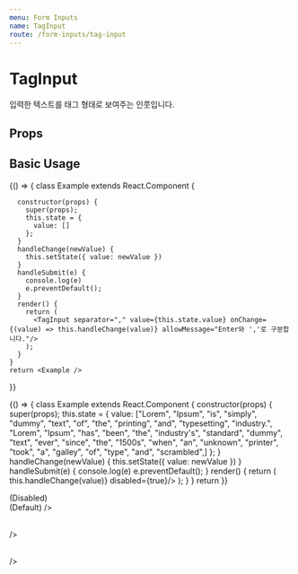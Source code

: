 ```yaml
---
menu: Form Inputs
name: TagInput
route: /form-inputs/tag-input
---
```



# TagInput

입력한 텍스트를 태그 형태로 보여주는 인풋입니다.

## Props

<PropsTable of={TagInput} />

## Basic Usage

<Playground>
  {() => {
    class Example extends React.Component {
      
      constructor(props) {
        super(props);
        this.state = {
          value: []
        };
      }
      handleChange(newValue) {
        this.setState({ value: newValue })
      }
      handleSubmit(e) {
        console.log(e)
        e.preventDefault();
      }
      render() {
        return (
          <TagInput separator="," value={this.state.value} onChange={(value) => this.handleChange(value)} allowMessage="Enter와 ','로 구분합니다."/>
        );
      }
    }
    return <Example />
}}

</Playground>

<Playground>
  {() => {
    class Example extends React.Component {
      constructor(props) {
        super(props);
        this.state = {
          value: ["Lorem", "Ipsum", "is", "simply", "dummy", "text", "of", "the", "printing", "and", "typesetting", "industry.", "Lorem", "Ipsum", "has", "been", "the", "industry's", "standard", "dummy", "text", "ever", "since", "the", "1500s", "when", "an", "unknown", "printer", "took", "a", "galley", "of", "type", "and", "scrambled",]
        };
      }
      handleChange(newValue) {
        this.setState({ value: newValue })
      }
      handleSubmit(e) {
        console.log(e)
        e.preventDefault();
      }
      render() {
        return (
          <form onSubmit={this.handleSubmit}>
            <TagInput separator={/[, ]/gm} value={this.state.value} onChange={(value) => this.handleChange(value)} disabled={true}/>
          </form>
        );
      }
    }
    return <Example />
}}

</Playground>

<Playground>
  (Disabled)
  <TagInput
    separator={/[, ]/gm}
    value={[
"Lorem", "Ipsum", "is", "simply", "dummy", "text", "of", "the", "printing", "and", "typesetting", "industry.", "Lorem", "Ipsum", "has", "been", "the", "industry's", "standard", "dummy", "text", "ever", "since", "the", "1500s", "when", "an", "unknown", "printer", "took", "a", "galley", "of", "type", "and", "scrambled",
    ]}
    disabled={true}
  />
  <br />
  (Default)
  <TagInput
    separator={/[, ]/gm}
    value={[
"Lorem", "Ipsum", "is", "simply", "dummy", "text", "of", "the", "printing", "and", "typesetting", "industry.", "Lorem", "Ipsum", "has", "been", "the", "industry's", "standard", "dummy", "text", "ever", "since", "the", "1500s", "when", "an", "unknown", "printer", "took", "a", "galley", "of", "type", "and", "scrambled",
    ]}
    intent={Intent.DEFAULT}

/>

  <br />
  <TagInput
    separator={/[, ]/gm}
    value={[
"Lorem", "Ipsum", "is", "simply", "dummy", "text", "of", "the", "printing", "and", "typesetting", "industry.", "Lorem", "Ipsum", "has", "been", "the", "industry's", "standard", "dummy", "text", "ever", "since", "the", "1500s", "when", "an", "unknown", "printer", "took", "a", "galley", "of", "type", "and", "scrambled",
    ]}
    intent={Intent.WARNING}

/>

  <br />
  <TagInput
    separator={/[, ]/gm}
    value={[
"Lorem", "Ipsum", "is", "simply", "dummy", "text", "of", "the", "printing", "and", "typesetting", "industry.", "Lorem", "Ipsum", "has", "been", "the", "industry's", "standard", "dummy", "text", "ever", "since", "the", "1500s", "when", "an", "unknown", "printer", "took", "a", "galley", "of", "type", "and", "scrambled",
    ]}
    intent={Intent.DANGER}

/>

</Playground>
